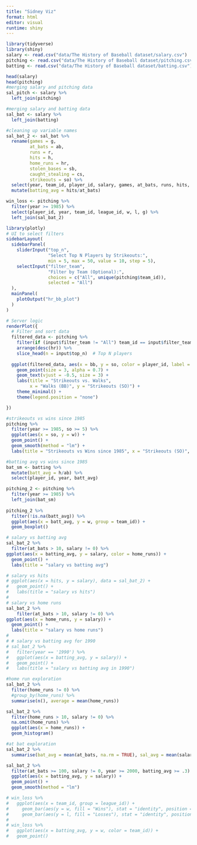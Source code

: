```yaml
---
title: "Sidney Viz"
format: html
editor: visual
runtime: shiny
---
```


```r
library(tidyverse)
library(shiny)
salary <- read.csv("data/The History of Baseball dataset/salary.csv")
pitching <- read.csv("data/The History of Baseball dataset/pitching.csv")
batting <- read.csv("data/The History of Baseball dataset/batting.csv")
```

```r
head(salary)
head(pitching)
#merging salary and pitching data
sal_pitch <- salary %>% 
  left_join(pitching)

#merging salary and batting data
sal_bat <- salary %>% 
  left_join(batting)

#cleaning up variable names
sal_bat_2 <- sal_bat %>% 
  rename(games = g,
         at_bats = ab,
         runs = r,
         hits = h,
         home_runs = hr,
         stolen_bases = sb,
         caught_stealing = cs,
         strikeouts = so) %>% 
  select(year, team_id, player_id, salary, games, at_bats, runs, hits, double, triple, home_runs, stolen_bases, caught_stealing, strikeouts) %>% 
  mutate(batting_avg = hits/at_bats)

win_loss <- pitching %>% 
  filter(year >= 1985) %>% 
  select(player_id, year, team_id, league_id, w, l, g) %>% 
  left_join(sal_bat_2)
```

```r
library(plotly)
# UI to select filters
sidebarLayout(
  sidebarPanel(
    sliderInput("top_n", 
                "Select Top N Players by Strikeouts:", 
                min = 5, max = 50, value = 10, step = 5),
    selectInput("filter_team", 
                "Filter by Team (Optional):", 
                choices = c("All", unique(pitching$team_id)), 
                selected = "All")
  ),
  mainPanel(
    plotOutput("hr_bb_plot")
  )
)

# Server logic
renderPlot({
  # Filter and sort data
  filtered_data <- pitching %>%
    filter(if (input$filter_team != "All") team_id == input$filter_team else TRUE) %>%
    arrange(desc(hr)) %>%
    slice_head(n = input$top_n)  # Top N players
  
  ggplot(filtered_data, aes(x = bb, y = so, color = player_id, label = player_id)) +
    geom_point(size = 3, alpha = 0.7) +
    geom_text(vjust = -0.5, size = 3) +
    labs(title = "Strikeouts vs. Walks", 
         x = "Walks (BB)", y = "Strikeouts (SO)") +
    theme_minimal() +
    theme(legend.position = "none")

})
```

```r
#strikeouts vs wins since 1985
pitching %>% 
  filter(year >= 1985, so >= 5) %>% 
  ggplot(aes(x = so, y = w)) +
  geom_point() +
  geom_smooth(method = "lm") +
  labs(title = "Strikeouts vs Wins since 1985", x = "Strikeouts (SO)", y = "Wins (W)")
```

```r
#batting avg vs wins since 1985
bat_sm <- batting %>% 
  mutate(batt_avg = h/ab) %>% 
  select(player_id, year, batt_avg)

pitching_2 <- pitching %>% 
  filter(year >= 1985) %>% 
  left_join(bat_sm)
  
pitching_2 %>% 
  filter(!is.na(batt_avg)) %>% 
  ggplot(aes(x = batt_avg, y = w, group = team_id)) +
  geom_boxplot()
```

```r
# salary vs batting avg
sal_bat_2 %>% 
  filter(at_bats > 10, salary != 0) %>% 
ggplot(aes(x = batting_avg, y = salary, color = home_runs)) +
  geom_point() +
  labs(title = "salary vs batting avg")

# salary vs hits
# ggplot(aes(x = hits, y = salary), data = sal_bat_2) +
#   geom_point() +
#   labs(title = "salary vs hits")
# 
# salary vs home runs
sal_bat_2 %>% 
    filter(at_bats > 10, salary != 0) %>% 
ggplot(aes(x = home_runs, y = salary)) +
  geom_point() +
  labs(title = "salary vs home runs")
# 
# # salary vs batting avg for 1990
# sal_bat_2 %>% 
#   filter(year == '1990') %>% 
#   ggplot(aes(x = batting_avg, y = salary)) +
#   geom_point() +
#   labs(title = "salary vs batting avg in 1990")
```

```r
#home run exploration
sal_bat_2 %>%
  filter(home_runs != 0) %>% 
  #group_by(home_runs) %>% 
  summarise(n(), average = mean(home_runs))

sal_bat_2 %>% 
  filter(home_runs > 10, salary != 0) %>% 
  na.omit(home_runs) %>% 
  ggplot(aes(x = home_runs)) +
  geom_histogram()
```

```r
#at bat exploration
sal_bat_2 %>% 
  summarise(bat_avg = mean(at_bats, na.rm = TRUE), sal_avg = mean(salary, na.rm = TRUE))

sal_bat_2 %>% 
  filter(at_bats >= 100, salary != 0, year >= 2000, batting_avg >= .3) %>% 
  ggplot(aes(x = batting_avg, y = salary)) +
  geom_point() +
  geom_smooth(method = "lm")
```

```r
# win_loss %>%
#   ggplot(aes(x = team_id, group = league_id)) +
#     geom_bar(aes(y = w, fill = "Wins"), stat = "identity", position = "dodge",alpha = 0.4) +
#     geom_bar(aes(y = l, fill = "Losses"), stat = "identity", position = "dodge",alpha = 0.4)
# 
# win_loss %>% 
#   ggplot(aes(x = batting_avg, y = w, color = team_id)) +
#   geom_point()
```
